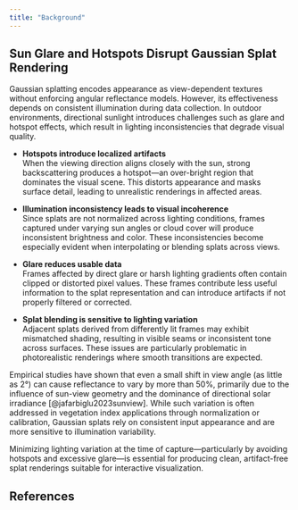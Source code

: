 ```yaml
---
title: "Background"
---
```


## Sun Glare and Hotspots Disrupt Gaussian Splat Rendering

Gaussian splatting encodes appearance as view-dependent textures without enforcing angular reflectance models. However, its effectiveness depends on consistent illumination during data collection. In outdoor environments, directional sunlight introduces challenges such as glare and hotspot effects, which result in lighting inconsistencies that degrade visual quality.

-   **Hotspots introduce localized artifacts**\
    When the viewing direction aligns closely with the sun, strong backscattering produces a hotspot—an over-bright region that dominates the visual scene. This distorts appearance and masks surface detail, leading to unrealistic renderings in affected areas.

-   **Illumination inconsistency leads to visual incoherence**\
    Since splats are not normalized across lighting conditions, frames captured under varying sun angles or cloud cover will produce inconsistent brightness and color. These inconsistencies become especially evident when interpolating or blending splats across views.

-   **Glare reduces usable data**\
    Frames affected by direct glare or harsh lighting gradients often contain clipped or distorted pixel values. These frames contribute less useful information to the splat representation and can introduce artifacts if not properly filtered or corrected.

-   **Splat blending is sensitive to lighting variation**\
    Adjacent splats derived from differently lit frames may exhibit mismatched shading, resulting in visible seams or inconsistent tone across surfaces. These issues are particularly problematic in photorealistic renderings where smooth transitions are expected.

Empirical studies have shown that even a small shift in view angle (as little as 2°) can cause reflectance to vary by more than 50%, primarily due to the influence of sun-view geometry and the dominance of directional solar irradiance [@jafarbiglu2023sunview]. While such variation is often addressed in vegetation index applications through normalization or calibration, Gaussian splats rely on consistent input appearance and are more sensitive to illumination variability.

Minimizing lighting variation at the time of capture—particularly by avoiding hotspots and excessive glare—is essential for producing clean, artifact-free splat renderings suitable for interactive visualization.

## References
